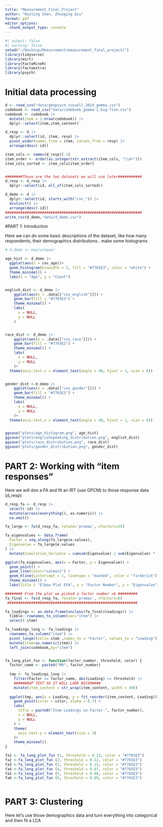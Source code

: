 ```yaml
---
title: "Measurement_Final_Project"
author: "Ruiting Shen, Zhuoqing Qiu"
format: pdf
editor_options: 
  chunk_output_type: console
---
```


```r
#| output: false
#| warning: false
setwd("~/Desktop/Measurement/measurement_final_project/")
library(tidyverse)
library(mirt)
library(FactoMineR)
library(factoextra)
library(psych)
```


# Initial data processing 
```r
d <- read_csv("data/genpsych_russell_2024_gemma.csv")
codebook <- read_csv("data/codebook_gemma-2_big-five.csv")
codebook <- codebook |> 
  mutate(item = 1:nrow(codebook)) |> 
  dplyr::select(item,item_content)

d_resp <- d |>
  dplyr::select(id, item, resp) |>
  pivot_wider(names_from = item, values_from = resp) |> 
  arrange(desc(-id))

item_cols <- names(d_resp)[-1]
item_order <- order(as.integer(str_extract(item_cols, "\\d+")))
item_cols_sorted <- item_cols[item_order]


########Those are the two datasets we will use later###########
d_resp <- d_resp |>
  dplyr::select(id, all_of(item_cols_sorted))

d_demo <- d |>
  dplyr::select(id, starts_with("cov_")) |>
  distinct() |> 
  arrange(desc(-id))
###############################################################
write_csv(d_demo,"data/d_demo.csv")


```
#PART 1: Introduction

Here we can do some basic descriptions of the dataset, like how many respondents, their demographics distributions.. make some histograms
```r
# d_demo |> map(unique)

age_hist <- d_demo |> 
  ggplot(aes(x = cov_age))+
  geom_histogram(binwidth = 2, fill = "#7765E3", color = "white") +
  theme_minimal() +
  labs(x = "Age", y = "Count")


english_dist <- d_demo |>
    ggplot(aes(x = .data[["cov_english"]])) +
    geom_bar(fill = "#7765E3") +
    theme_minimal() +
    labs(
      x = NULL,
      y = NULL
    )


race_dist <- d_demo |>
    ggplot(aes(x = .data[["cov_race"]])) +
    geom_bar(fill = "#7765E3") +
    theme_minimal() +
    labs(
      x = NULL,
      y = NULL
    )+
  theme(axis.text.x = element_text(angle = 40, hjust = 1, size = 6))


gender_dist <-d_demo |>
    ggplot(aes(x = .data[["cov_gender"]])) +
    geom_bar(fill = "#7765E3") +
    theme_minimal() +
    labs(
      x = NULL,
      y = NULL
    )+
  theme(axis.text.x = element_text(angle = 40, hjust = 1, size = 6))


ggsave("plots/age_histogram.png", age_hist)
ggsave("plots/englishspeaking_distribution.png", english_dist)
ggsave("plots/race_distribution.png", race_dist)
ggsave("plots/gender_distribution.png", gender_dist)
```


# PART 2: Working with “item responses”

Here we will don a FA and fit an IRT (use GPCM) to those response data (d_resp)

```r
d_resp_fa <- d_resp |> 
  select(-id) |>
  mutate(across(everything(), as.numeric)) |>
  na.omit()

fa_large <- fa(d_resp_fa, rotate='promax', nfactors=25)

fa_eigenvalues <- data.frame(
  Factor = seq_along(fa_large$e.values),
  Eigenvalue = fa_large$e.values
) |>
  mutate(Cumulative_Variance = cumsum(Eigenvalue) / sum(Eigenvalue) * 100)

ggplot(fa_eigenvalues, aes(x = Factor, y = Eigenvalue)) +
  geom_point() +
  geom_line(color="salmon2") +
  geom_hline(yintercept = 1, linetype = "dashed", color = "firebrick") +
  theme_minimal() +
  labs(title = "Elbow Plot EFA", x = "Factor Number", y = "Eigenvalue")

######## From the plot we picked a factor number =6 #########
fa_final <- fa(d_resp_fa, rotate='promax', nfactors=6)
 ############################################################

fa_loadings <- as.data.frame(unclass(fa_final$loadings)) |>
  tibble::rownames_to_column(var="item") |>
  select(-item)

fa_loadings_long <- fa_loadings |>
  rownames_to_column("item") |>
  pivot_longer(cols=-item ,names_to = "Factor", values_to = "Loading") |>
  mutate(item=as.numeric(item)) |>
  left_join(codebook,by="item")


fa_long_plot_fun <- function(factor_number, threshold, color) { 
  factor_name <- paste0("MR", factor_number)
  
  tmp <- fa_loadings_long |>
    filter(Factor == factor_name, abs(Loading) >= threshold) |>
    #####WRAP TEXT SO IT WILL LOOK NICER####
    mutate(item_content = str_wrap(item_content, width = 40))
  
  ggplot(tmp, aes(x = Loading, y = fct_reorder(item_content, Loading))) +
    geom_point(color = color, alpha = 0.7) +
    labs(
      title = paste0("Item Loadings on Factor ", factor_number),
      x = NULL,
      y = NULL
    ) +
    theme(
      axis.text.y = element_text(size = 3)  
    )+
    theme_minimal()
}

fa1 <- fa_long_plot_fun (1, threshold = 0.13, color = "#7765E3") 
fa2 <-fa_long_plot_fun (2, threshold = 0.12, color = "#7765E3")
fa3 <-fa_long_plot_fun (3, threshold = 0.15, color = "#7765E3")
fa4 <-fa_long_plot_fun (4, threshold = 0.07, color = "#7765E3")
fa5 <-fa_long_plot_fun (5, threshold = 0.08, color = "#7765E3")
fa6 <-fa_long_plot_fun (6, threshold = 0.09, color = "#7765E3")



```




# PART 3: Clustering
Here let's use those demographics data and turn everything into categorical and then fit a LCA 
```r

```




